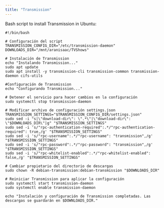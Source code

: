 ```yaml
---
title: "Transmission"
---
```


Bash script to install Transmission in Ubuntu:

```
#!/bin/bash

# Configuración del script
TRANSMISSION_CONFIG_DIR="/etc/transmission-daemon"
DOWNLOADS_DIR="/mnt/aranisaac/TVShows"

# Instalación de Transmission
echo "Instalando Transmission..."
sudo apt update
sudo apt install -y transmission-cli transmission-common transmission-daemon cifs-utils

#Configuración de Transmission
echo "Configurando Transmission..."

# Detener el servicio para hacer cambios en la configuración
sudo systemctl stop transmission-daemon

# Modificar archivo de configuración settings.json
TRANSMISSION_SETTINGS="$TRANSMISSION_CONFIG_DIR/settings.json"
sudo sed -i "s|\"download-dir\": \".*\"|\"download-dir\": \"$DOWNLOADS_DIR\"|g" "$TRANSMISSION_SETTINGS"
sudo sed -i 's/"rpc-authentication-required":.*/"rpc-authentication-required": true,/g' "$TRANSMISSION_SETTINGS"
sudo sed -i 's/"rpc-username":.*/"rpc-username": "transmission",/g' "$TRANSMISSION_SETTINGS"
sudo sed -i 's/"rpc-password":.*/"rpc-password": "transmission",/g' "$TRANSMISSION_SETTINGS"
sudo sed -i 's/"rpc-whitelist-enabled":.*/"rpc-whitelist-enabled": false,/g' "$TRANSMISSION_SETTINGS"

# Cambiar propietario del directorio de descargas
sudo chown -R debian-transmission:debian-transmission "$DOWNLOADS_DIR"

# Reiniciar Transmission para aplicar la configuración
sudo systemctl start transmission-daemon
sudo systemctl enable transmission-daemon

echo "Instalación y configuración de Transmission completadas. Las descargas se guardarán en $DOWNLOADS_DIR."
```